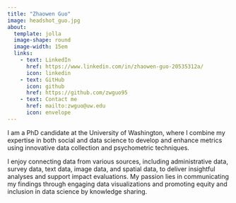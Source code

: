 ```yaml
---
title: "Zhaowen Guo"
image: headshot_guo.jpg
about:
  template: jolla
  image-shape: round
  image-width: 15em
  links:
    - text: LinkedIn
      href: https://www.linkedin.com/in/zhaowen-guo-20535312a/
      icon: linkedin
    - text: GitHub
      icon: github
      href: https://github.com/zwguo95
    - text: Contact me
      href: mailto:zwguo@uw.edu
      icon: envelope
---
```



I am a PhD candidate at the University of Washington, where I combine my expertise in both social and data science to develop and enhance metrics using innovative data collection and psychometric techniques. 

I enjoy connecting data from various sources, including administrative data, survey data, text data, image data, and spatial data, to deliver insightful analyses and support impact evaluations. My passion lies in communicating my findings through engaging data visualizations and promoting equity and inclusion in data science by knowledge sharing. 

